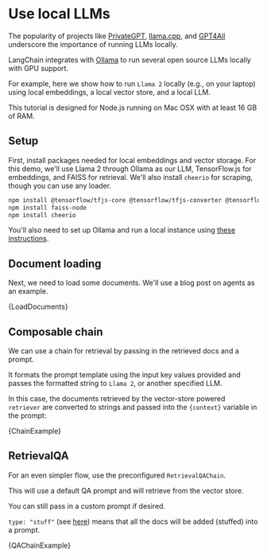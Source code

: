# Use local LLMs

The popularity of projects like [PrivateGPT](https://github.com/imartinez/privateGPT), [llama.cpp](https://github.com/ggerganov/llama.cpp), and [GPT4All](https://github.com/nomic-ai/gpt4all) underscore the importance of running LLMs locally.

LangChain integrates with [Ollama](https://ollama.ai/) to run several open source LLMs locally with GPU support.

For example, here we show how to run `Llama 2` locally (e.g., on your laptop) using local embeddings, a local vector store, and a local LLM.

This tutorial is designed for Node.js running on Mac OSX with at least 16 GB of RAM.

## Setup

First, install packages needed for local embeddings and vector storage. For this demo, we'll use Llama 2 through Ollama as our LLM,
TensorFlow.js for embeddings, and FAISS for retrieval. We'll also install `cheerio` for scraping, though you can use any loader.

```bash npm2yarn
npm install @tensorflow/tfjs-core @tensorflow/tfjs-converter @tensorflow-models/universal-sentence-encoder @tensorflow/tfjs-node
npm install faiss-node
npm install cheerio
```

You'll also need to set up Ollama and run a local instance using [these instructions](https://github.com/jmorganca/ollama).

## Document loading

Next, we need to load some documents. We'll use a blog post on agents as an example.


<CodeBlock language="typescript">{LoadDocuments}</CodeBlock>

## Composable chain

We can use a chain for retrieval by passing in the retrieved docs and a prompt.

It formats the prompt template using the input key values provided and passes the formatted string to `Llama 2`, or another specified LLM.

In this case, the documents retrieved by the vector-store powered `retriever` are converted to strings and passed into the `{context}` variable in the prompt:


<CodeBlock language="typescript">{ChainExample}</CodeBlock>

## RetrievalQA

For an even simpler flow, use the preconfigured `RetrievalQAChain`.

This will use a default QA prompt and will retrieve from the vector store.

You can still pass in a custom prompt if desired.

`type: "stuff"` (see [here](https://js.langchain.com/docs/modules/chains/document/stuff)) means that all the docs will be added (stuffed) into a prompt.


<CodeBlock language="typescript">{QAChainExample}</CodeBlock>
